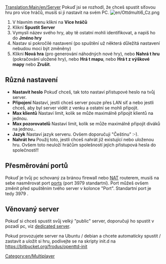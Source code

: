 [[Translation:Main/en/Server]]
Pokuď jsi se rozhodl, že chceš spustit síťovou hru pro více hráčů, musíš si ji nastavit na svém PC.
[[File:en/Ottdmulti6 Cz.png|right]]
#V hlavním menu klikni na '''Více hráčů'''
#Klikni '''Spustit Server'''
#Vymysli název svého hry, aby tě ostatní mohli identifikovat, a napiš ho do '''Jméno hry'''
#Nastav si pokročilé nastavení (po spuštění už některá důležítá nastavení nebudou moci být změněny)
#Klikni '''Nová hra''' (pro generování náhodných nové hry), nebo '''Nahrá t hru''' (pokračování uložené hry), nebo '''Hrá t mapu''', nebo '''Hrá t z výškové mapy''' nebo '''Zrušit'''.

==Různá nastavení==
*'''Nastavit heslo''' Pokuď chceš, tak toto nastaví přistupové heslo na tvůj server.
*'''Připojení''' Nastaví, jestli chceš server pouze přes LAN síť a nebo jestli chceš, aby byl server vidět z venku a ostatní se mohli připojit.
*'''Max klientů''' Nastaví limit, kolik se může maximálně připojit klientů na jednou.
*'''Max pozorovatelů''' Nastaví limit, kolik se může maximálně připojit diváků na jednou..
*'''Jazyk''' Nastaví jazyk serveru. Ovšem doporučuji "Češtinu" :-).
*'''Nahrát hru''' Použij toto, jestli chceš nahrát již existující nebo uloženou hru. Ovšem toto neuloží hráčům spolešností jejich přistupová hesla do společnosti!!

==Přesměrování portů==
Pokuď je tvůj pc schovaný za bránou firewall nebo [http://www.wikipedia.org/wiki/Network_address_translation NAT] routerem, musíš na sebe nasměrovat port [[Main/en/Port|port]]s (port 3979 standartní).
Port můžeš ovšem změnit před spuštěním tvého server v kolonce "Port". Standartní port je tedy 3979 .

==Věnovaný server==
Pokuď si chceš spustit svůj velký "public" server, doporučuji ho spustit v pozadí pc, viz [[Main/en/Dedicated server|dedicated server]].

Pokud provozujete server na Ubuntu / debian a chcete automaticky spustit / zastavit a uložit si hru, podívejte se na skripty init.d na https://bitbucket.org/frodus/openttd-init

[[Category:en/Multiplayer]]